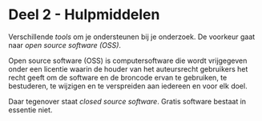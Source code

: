 # Deel 2 - Hulpmiddelen

Verschillende *tools* om je ondersteunen bij je onderzoek. 
De voorkeur gaat naar *open source software (OSS)*.

:::{.callout-tip title="Open source software"}
Open source software (OSS) is computersoftware die wordt vrijgegeven onder een licentie waarin de houder van het auteursrecht gebruikers het recht geeft om de software en de broncode ervan te gebruiken, te bestuderen, te wijzigen en te verspreiden aan iedereen en voor elk doel.
:::

Daar tegenover staat *closed source software*. Gratis software bestaat in essentie niet. 
